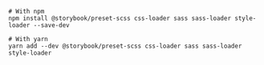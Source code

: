 ```shell
# With npm
npm install @storybook/preset-scss css-loader sass sass-loader style-loader --save-dev

# With yarn
yarn add --dev @storybook/preset-scss css-loader sass sass-loader style-loader
```